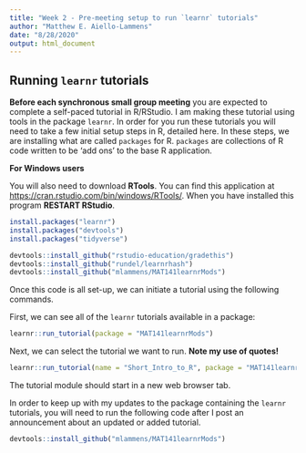 ```yaml
---
title: "Week 2 - Pre-meeting setup to run `learnr` tutorials"
author: "Matthew E. Aiello-Lammens"
date: "8/28/2020"
output: html_document
---
```


## Running `learnr` tutorials

**Before each synchronous small group meeting** you are expected to complete a self-paced tutorial in R/RStudio.
I am making these tutorial using tools in the package `learnr`. 
In order for you run these tutorials you will need to take a few initial setup steps in R, detailed here.
In these steps, we are installing what are called `packages` for R.
`packages` are collections of R code written to be 'add ons' to the base R application.

**For Windows users**

You will also need to download **RTools**. You can find this application at 
[https://cran.rstudio.com/bin/windows/RTools/](https://cran.rstudio.com/bin/windows/RTools/).
When you have installed this program **RESTART RStudio**.


```r
install.packages("learnr")
install.packages("devtools")
install.packages("tidyverse")

devtools::install_github("rstudio-education/gradethis")
devtools::install_github("rundel/learnrhash")
devtools::install_github("mlammens/MAT141learnrMods")

```

Once this code is all set-up, we can initiate a tutorial using the following commands.

First, we can see all of the `learnr` tutorials available in a package:

```r
learnr::run_tutorial(package = "MAT141learnrMods")
```

Next, we can select the tutorial we want to run. **Note my use of quotes!**

```r
learnr::run_tutorial(name = "Short_Intro_to_R", package = "MAT141learnrMods")
```

The tutorial module should start in a new web browser tab.


In order to keep up with my updates to the package containing the `learnr` tutorials, you will need to run the following code after I post an announcement about an updated or added tutorial.

```r
devtools::install_github("mlammens/MAT141learnrMods")
```
